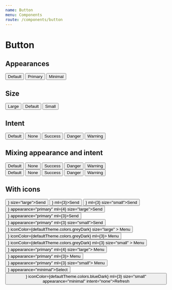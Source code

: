 ```yaml
---
name: Button
menu: Components
route: /components/button
---
```



# Button

<PropsTable of={Button} />

## Appearances

<Playground>
  <Button>Default</Button>
  <Button appearance="primary" ml={3}>
    Primary
  </Button>
  <Button appearance="minimal" ml={3}>
    Minimal
  </Button>
</Playground>

## Size

<Playground>
  <Button size="large">Large</Button>
  <Button ml={3}>Default</Button>
  <Button size="small" ml={3}>
    Small
  </Button>
</Playground>

## Intent

<Playground>
  <Button>Default</Button>
  <Button intent="none" ml={3}>
    None
  </Button>
  <Button intent="success" ml={3}>
    Success
  </Button>
  <Button intent="danger" ml={3}>
    Danger
  </Button>
  <Button intent="warning" ml={3}>
    Warning
  </Button>
</Playground>

## Mixing appearance and intent

<Playground>
  <Button appearance="primary">Default</Button>
  <Button appearance="primary" intent="none" ml={3}>None</Button>
  <Button appearance="primary" intent="success" ml={3}>Success</Button>
  <Button appearance="primary" intent="danger" ml={3}>Danger</Button>
  <Button appearance="primary" intent="warning" ml={3}>Warning</Button>

  <div style={{marginTop: "24px"}}>
    <Button appearance="minimal">Default</Button>
    <Button appearance="minimal" intent="none" ml={3}>None</Button>
    <Button appearance="minimal" intent="success" ml={3}>Success</Button>
    <Button appearance="minimal" intent="danger" ml={3}>Danger</Button>
    <Button appearance="minimal" intent="warning" ml={3}>Warning</Button>
  </div>
</Playground>

## With icons

<Playground>
  <Button iconAfter={<Send/>} size="large">Send</Button>
  <Button iconAfter={<Send/>} ml={3}>Send</Button>
  <Button iconAfter={<Send/>} ml={3} size="small">Send</Button>
  <Button iconAfter={<Send/>} appearance="primary" ml={4} size="large">Send</Button>
  <Button iconAfter={<Send/>} appearance="primary" ml={3}>Send</Button>
  <Button iconAfter={<Send/>} appearance="primary" ml={3} size="small">Send</Button>

<div style={{ marginTop: "24px" }}>
  <Button
    iconBefore={<Menu />}
    iconColor={defaultTheme.colors.greyDark}
    size="large"
  >
    Menu
  </Button>
  <Button iconBefore={<Menu />} iconColor={defaultTheme.colors.greyDark} ml={3}>
    Menu
  </Button>
  <Button
    iconBefore={<Menu />}
    iconColor={defaultTheme.colors.greyDark}
    ml={3}
    size="small"
  >
    Menu
  </Button>
  <Button iconBefore={<Menu />} appearance="primary" ml={4} size="large">
    Menu
  </Button>
  <Button iconBefore={<Menu />} appearance="primary" ml={3}>
    Menu
  </Button>
  <Button iconBefore={<Menu />} appearance="primary" ml={3} size="small">
    Menu
  </Button>
</div>

  <div style={{marginTop: "24px"}}>
    <Button iconAfter={<ExpandMore/>} appearance="minimal">Select</Button>
    <Button iconBefore={<Refresh/>} iconColor={defaultTheme.colors.blueDark} ml={3} size="small" appearance="minimal" intent="none">Refresh</Button>
  </div>
</Playground>
